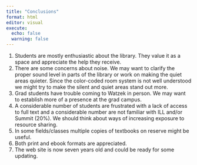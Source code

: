 ```yaml
---
title: "Conclusions"
format: html
editor: visual
execute:
  echo: false
  warning: false
---
```


1.  Students are mostly enthusiastic about the library. They value it as a space and appreciate the help they receive. 
2.  There are some concerns about noise. We may want to clarify the proper sound level in parts of the library or work on making the quiet areas quieter. Since the color-coded room system is not well understood we might try to make the silent and quiet areas stand out more.
3.  Grad students have trouble coming to Watzek in person. We may want to establish more of a presence at the grad campus. 
4.  A considerable number of students are frustrated with a lack of access to full text and a considerable number are not familiar with ILL and/or Summit (20%). We should think about ways of increasing exposure to resource sharing.
5.  In some fields/classes multiple copies of textbooks on reserve might be useful.
6.  Both print and ebook formats are appreciated.
7.  The web site is now seven years old and could be ready for some updating.
